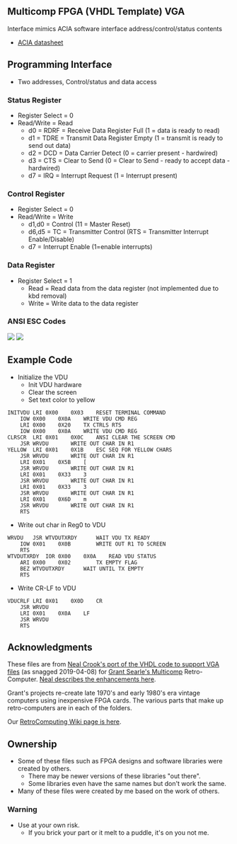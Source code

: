 == Multicomp FPGA (VHDL Template) VGA ==

Interface mimics ACIA software interface address/control/status contents

* [http://www.swtpc.com/mholley/Notebook/Hardware_ACIA.pdf ACIA datasheet]

== Programming Interface ==

* Two addresses, Control/status and data access

=== Status Register ===

* Register Select = 0
* Read/Write = Read
** d0 = RDRF	= Receive Data Register Full (1 = data is ready to read)
** d1 = TDRE	= Transmit Data Register Empty (1 = transmit is ready to send out data)
** d2 = DCD		= Data Carrier Detect (0 = carrier present - hardwired)
** d3 = CTS		= Clear to Send (0 = Clear to Send - ready to accept data - hardwired)
** d7 = IRQ		= Interrupt Request (1 = Interrupt present)

===  Control Register ===

* Register Select = 0
* Read/Write = Write
** d1,d0		= Control (11 = Master Reset)
** d6,d5		= TC = Transmitter Control (RTS = Transmitter Interrupt Enable/Disable)
** d7 		= Interrupt Enable (1=enable interrupts)

=== Data Register ===

* Register Select = 1
** Read = Read data from the data register (not implemented due to kbd removal)
** Write = Write data to the data register

=== ANSI ESC Codes ===

<img src="http://land-boards.com/blwiki/images/4/44/ANSI_001.PNG"></img>
<img src="http://land-boards.com/blwiki/images/7/7d/ANSI_002.PNG"></img>

== Example Code ==

* Initialize the VDU
** Init VDU hardware
** Clear the screen
** Set text color to yellow

<pre>
INITVDU	LRI	0X00	0X03	RESET TERMINAL COMMAND
	IOW	0X00	0X0A	WRITE VDU CMD REG
	LRI	0X00	0X20	TX CTRLS RTS
	IOW	0X00	0X0A	WRITE VDU CMD REG
CLRSCR	LRI	0X01	0X0C	ANSI CLEAR THE SCREEN CMD
	JSR	WRVDU		WRITE OUT CHAR IN R1
YELLOW	LRI	0X01	0X1B	ESC SEQ FOR YELLOW CHARS
	JSR	WRVDU		WRITE OUT CHAR IN R1
	LRI	0X01	0X5B	[
	JSR	WRVDU		WRITE OUT CHAR IN R1
	LRI	0X01	0X33	3
	JSR	WRVDU		WRITE OUT CHAR IN R1
	LRI	0X01	0X33	3
	JSR	WRVDU		WRITE OUT CHAR IN R1
	LRI	0X01	0X6D	m 
	JSR	WRVDU		WRITE OUT CHAR IN R1
	RTS			
</pre>

* Write out char in Reg0 to VDU

<pre>
WRVDU	JSR	WTVDUTXRDY		WAIT VDU TX READY
	IOW	0X01	0X0B		WRITE OUT R1 TO SCREEN
	RTS			
WTVDUTXRDY	IOR	0X00	0X0A	READ VDU STATUS
	ARI	0X00	0X02		TX EMPTY FLAG
	BEZ	WTVDUTXRDY		WAIT UNTIL TX EMPTY
	RTS			
</pre>

* Write CR-LF to VDU

<pre>
VDUCRLF	LRI	0X01	0X0D	CR
	JSR	WRVDU		
	LRI	0X01	0X0A	LF
	JSR	WRVDU		
	RTS			
</pre>

== Acknowledgments ==

These files are from [https://github.com/nealcrook/multicomp6809/tree/master/multicomp/Components/TERMINAL Neal Crook's port of the VHDL code to support VGA files] (as snagged 2019-04-08) for [http://searle.hostei.com/grant/Multicomp/index.html Grant Searle's Multicomp] Retro-Computer. [https://github.com/nealcrook/multicomp6809/wiki/VDU-Modifications Neal describes the enhancements here].

Grant's projects re-create late 1970's and early 1980's era vintage computers using inexpensive FPGA cards. The various parts that make up retro-computers are in each of the folders.

Our [http://land-boards.com/blwiki/index.php?title=RetroComputing RetroComputing Wiki page is here].

== Ownership ==

* Some of these files such as FPGA designs and software libraries were created by others.
** There may be newer versions of these libraries "out there".
** Some libraries even have the same names but don't work the same.
* Many of these files were created by me based on the work of others.

=== Warning ===

* Use at your own risk.
** If you brick your part or it melt to a puddle, it's on you not me.

